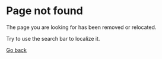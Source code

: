# Page not found

The page you are looking for has been removed or relocated.

Try to use the search bar to localize it.

[Go back](/)
